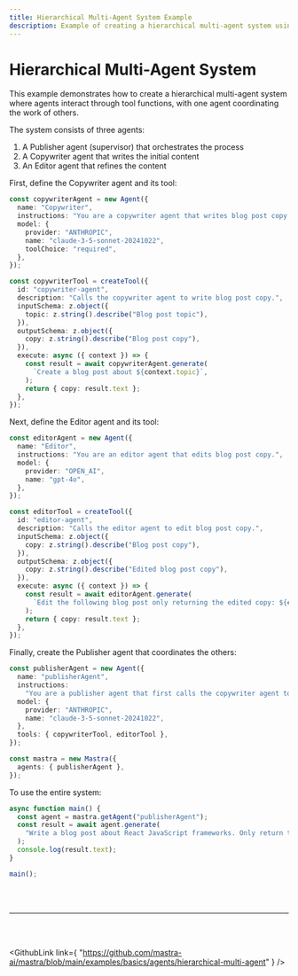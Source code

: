 ```yaml
---
title: Hierarchical Multi-Agent System Example
description: Example of creating a hierarchical multi-agent system using Mastra, where agents interact through tool functions.
---
```



# Hierarchical Multi-Agent System

This example demonstrates how to create a hierarchical multi-agent system where agents interact through tool functions, with one agent coordinating the work of others.

The system consists of three agents:

1. A Publisher agent (supervisor) that orchestrates the process
2. A Copywriter agent that writes the initial content
3. An Editor agent that refines the content

First, define the Copywriter agent and its tool:

```ts showLineNumbers copy
const copywriterAgent = new Agent({
  name: "Copywriter",
  instructions: "You are a copywriter agent that writes blog post copy.",
  model: {
    provider: "ANTHROPIC",
    name: "claude-3-5-sonnet-20241022",
    toolChoice: "required",
  },
});

const copywriterTool = createTool({
  id: "copywriter-agent",
  description: "Calls the copywriter agent to write blog post copy.",
  inputSchema: z.object({
    topic: z.string().describe("Blog post topic"),
  }),
  outputSchema: z.object({
    copy: z.string().describe("Blog post copy"),
  }),
  execute: async ({ context }) => {
    const result = await copywriterAgent.generate(
      `Create a blog post about ${context.topic}`,
    );
    return { copy: result.text };
  },
});
```

Next, define the Editor agent and its tool:

```ts showLineNumbers copy
const editorAgent = new Agent({
  name: "Editor",
  instructions: "You are an editor agent that edits blog post copy.",
  model: {
    provider: "OPEN_AI",
    name: "gpt-4o",
  },
});

const editorTool = createTool({
  id: "editor-agent",
  description: "Calls the editor agent to edit blog post copy.",
  inputSchema: z.object({
    copy: z.string().describe("Blog post copy"),
  }),
  outputSchema: z.object({
    copy: z.string().describe("Edited blog post copy"),
  }),
  execute: async ({ context }) => {
    const result = await editorAgent.generate(
      `Edit the following blog post only returning the edited copy: ${context.copy}`,
    );
    return { copy: result.text };
  },
});
```

Finally, create the Publisher agent that coordinates the others:

```ts showLineNumbers copy
const publisherAgent = new Agent({
  name: "publisherAgent",
  instructions:
    "You are a publisher agent that first calls the copywriter agent to write blog post copy about a specific topic and then calls the editor agent to edit the copy. Just return the final edited copy.",
  model: {
    provider: "ANTHROPIC",
    name: "claude-3-5-sonnet-20241022",
  },
  tools: { copywriterTool, editorTool },
});

const mastra = new Mastra({
  agents: { publisherAgent },
});
```
To use the entire system: 

```ts showLineNumbers copy
async function main() {
  const agent = mastra.getAgent("publisherAgent");
  const result = await agent.generate(
    "Write a blog post about React JavaScript frameworks. Only return the final edited copy.",
  );
  console.log(result.text);
}

main();
``` 


<br />
<br />
<hr className="dark:border-[#404040] border-gray-300" />
<br />
<br />

<GithubLink
  link={
    "https://github.com/mastra-ai/mastra/blob/main/examples/basics/agents/hierarchical-multi-agent"
  }
/>
